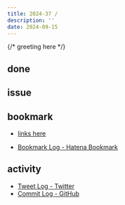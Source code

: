 ```yaml
---
title: 2024-37 / 
description: ''
date: 2024-09-15
---
```


{/* greeting here */}

## done

### 

## issue

### 

## bookmark

- [links here]()


- [Bookmark Log - Hatena Bookmark](https://b.hatena.ne.jp/Ryo_K/bookmark)

## activity

<Tweet tweetLink="" />
<Instagram instagramId="" />
<YouTube youTubeId="" />

- [Tweet Log - Twitter](https://twitter.com/search?q=(from%3Alegnoh)%20until%3A2024-09-15%20since%3A2024-09-09%20-filter%3Areplies&src=typed_query)
- [Commit Log - GitHub](https://github.com/legnoh?tab=overview&from=2024-09-09&to=2024-09-15)
